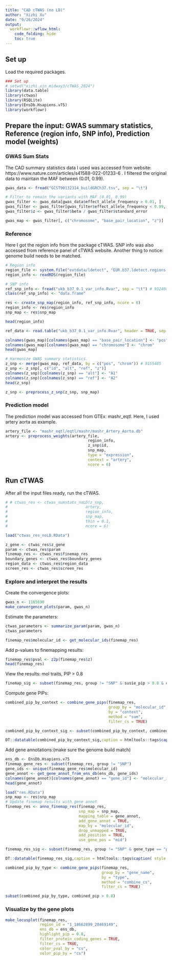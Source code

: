 ```yaml
---
title: "CAD cTWAS (no LD)"
author: "Xizhi Xu"
date: "9/26/2024"
output:
  workflowr::wflow_html:
    code_folding: hide
    toc: true
---
```


## Set up

Load the required packages. 

```r
### Set up
# setwd("xizhi_xin_midway3/cTWAS_2024")
library(data.table)
library(ctwas)
library(RSQLite)
library(EnsDb.Hsapiens.v75)
library(workflowr)
```


## Prepare the input: GWAS summary statistics, Reference (region info, SNP info), Prediction model (weights)

### GWAS Sum Stats 

The CAD summary statistics data I used was accessed from website: https://www.nature.com/articles/s41588-022-01233-6 . I filtered the original data to maintain the MAF between (0.01, 0.99).

```r
gwas_data <- fread("GCST90132314_buildGRCh37.tsv", sep = "\t")

# Filter to remain the variants with MAF (0.01, 0.99) 
gwas_filter <- gwas_data[gwas_data$effect_allele_frequency > 0.01, ]
gwas_filter <- gwas_filter[gwas_filter$effect_allele_frequency < 0.99, ]
gwas_filter$z <- gwas_filter$beta / gwas_filter$standard_error

gwas_map <- gwas_filter[, c("chromosome", "base_pair_location", "z")]

```


### Reference

Here I got the region info from the package cTWAS. SNP info was also accessed from reference panel of cTWAS website.
Another thing to notice: genome build needs to be matched. 

```r
# Region info
region_file <- system.file("extdata/ldetect", "EUR.b37.ldetect.regions.RDS", package = "ctwas")
region_info <- readRDS(region_file)

# SNP info
ref_snp_info <- fread("ukb_b37_0.1_var_info.Rvar", sep = "\t") # 9324048
class(ref_snp_info) <- "data.frame"

res <- create_snp_map(region_info, ref_snp_info, ncore = 6)
region_info <- res$region_info
snp_map <- res$snp_map

head(region_info)

ref_data <- read.table("ukb_b37_0.1_var_info.Rvar", header = TRUE, sep = "\t")

colnames(gwas_map)[colnames(gwas_map) == "base_pair_location"] <- "pos"
colnames(gwas_map)[colnames(gwas_map) == "chromosome"] <- "chrom"
head(gwas_map)

# Harmonize GWAS summary statistics.
z_snp <- merge(gwas_map, ref_data, by = c("pos", "chrom")) # 9155485
z_snp <- z_snp[, c("id", "alt", "ref", "z")]
colnames(z_snp)[colnames(z_snp) == "alt"] <- "A1"
colnames(z_snp)[colnames(z_snp) == "ref"] <- "A2"
head(z_snp)

z_snp <- preprocess_z_snp(z_snp, snp_map)

```

### Prediction model

The prediction model was accessed from GTEx: mashr_eqtl. Here, I used artery aorta as example. 

```r
artery_file <- "mashr_eqtl/eqtl/mashr/mashr_Artery_Aorta.db"
artery <- preprocess_weights(artery_file,
                                    region_info,
                                    z_snp$id,
                                    snp_map,
                                    type = "expression",
                                    context = "artery",
                                    ncore = 6)
```


## Run cTWAS

After all the input files ready, run the cTWAS.

```r
# # ctwas_res <- ctwas_sumstats_noLD(z_snp,
#                                  artery,
#                                  region_info,
#                                  snp_map,
#                                  thin = 0.1, 
#                                  ncore = 6)

load("ctwas_res_noLD.RData")

z_gene <- ctwas_res$z_gene
param <- ctwas_res$param
finemap_res <- ctwas_res$finemap_res
boundary_genes <- ctwas_res$boundary_genes
region_data <- ctwas_res$region_data
screen_res <- ctwas_res$screen_res
```

### Explore and interpret the results

Create the convergence plots:

```r
gwas_n <- 1165690
make_convergence_plots(param, gwas_n)

```

Estimate the parameters:

```r
ctwas_parameters <- summarize_param(param, gwas_n)
ctwas_parameters

finemap_res$molecular_id <- get_molecular_ids(finemap_res)
```

Add p-values to finemapping results:

```r
finemap_res$pval <- z2p(finemap_res$z)
head(finemap_res)
```

View the results: mol traits, PIP > 0.8

```r
finemap_sig <- subset(finemap_res, group != "SNP" & susie_pip > 0.8 & cs_index != 0) # 20 sig genes, 4 sig SNPs
```

Compute gene PIPs:

```r
combined_pip_by_context <- combine_gene_pips(finemap_res, 
                                             group_by = "molecular_id",
                                             by = "context",
                                             method = "sum",
                                             filter_cs = TRUE)

combined_pip_by_context_sig <- subset(combined_pip_by_context, combined_pip > 0.8)

DT::datatable(combined_pip_by_context_sig,caption = htmltools::tags$caption( style = 'caption-side: topleft; text-align = left; color:black;','Significant genes'),options = list(pageLength = 10) )

```

Add gene annotations:(make sure the genome build match)

```r
ens_db <- EnsDb.Hsapiens.v75
finemap_gene_res <- subset(finemap_res, group != "SNP")
gene_ids <- unique(finemap_gene_res$molecular_id)
gene_annot <- get_gene_annot_from_ens_db(ens_db, gene_ids)
colnames(gene_annot)[colnames(gene_annot) == "gene_id"] <- "molecular_id"
head(gene_annot)

load("res.RData")
snp_map <- res$snp_map
# Update finemap results with gene annot
finemap_res <- anno_finemap_res(finemap_res,
                                snp_map = snp_map,
                                mapping_table = gene_annot,
                                add_gene_annot = TRUE,
                                map_by = "molecular_id",
                                drop_unmapped = TRUE,
                                add_position = TRUE,
                                use_gene_pos = "mid")

finemap_res_sig <- subset(finemap_res, group != "SNP" & gene_type == "protein_coding" & susie_pip > 0.8 & cs_index != 0)

DT::datatable(finemap_res_sig,caption = htmltools::tags$caption( style = 'caption-side: topleft; text-align = left; color:black;','Significant protein-coding genes'),options = list(pageLength = 10) )

combined_pip_by_type <- combine_gene_pips(finemap_res,
                                          group_by = "gene_name",
                                          by = "type",
                                          method = "combine_cs",
                                          filter_cs = TRUE)

subset(combined_pip_by_type, combined_pip > 0.8)

```

### Visualize by the gene plots

```r
make_locusplot(finemap_res,
               region_id = "1_18662899_20469149",
               ens_db = ens_db,
               highlight_pip = 0.8,
               filter_protein_coding_genes = TRUE,
               filter_cs = TRUE,
               color_pval_by = "cs",
               color_pip_by = "cs")
```



